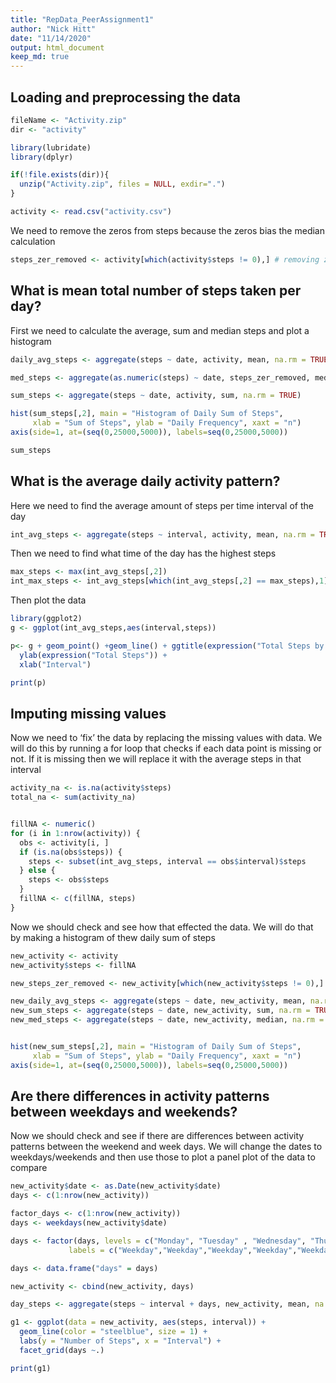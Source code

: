 ```yaml
---
title: "RepData_PeerAssignment1"
author: "Nick Hitt"
date: "11/14/2020"
output: html_document
keep_md: true
---
```



## Loading and preprocessing the data
```r
fileName <- "Activity.zip"
dir <- "activity"

library(lubridate)
library(dplyr)
```
```r
if(!file.exists(dir)){
  unzip("Activity.zip", files = NULL, exdir=".")
}

activity <- read.csv("activity.csv") 

```

We need to remove the zeros from steps because the zeros bias the median calculation
```r
steps_zer_removed <- activity[which(activity$steps != 0),] # removing zeros from steps because the zeros bias the median calculation

```
## What is mean total number of steps taken per day?

First we need to calculate the average, sum and median steps and plot a histogram
```r

daily_avg_steps <- aggregate(steps ~ date, activity, mean, na.rm = TRUE) 

med_steps <- aggregate(as.numeric(steps) ~ date, steps_zer_removed, median, na.rm = TRUE) 

sum_steps <- aggregate(steps ~ date, activity, sum, na.rm = TRUE) 

hist(sum_steps[,2], main = "Histogram of Daily Sum of Steps",
     xlab = "Sum of Steps", ylab = "Daily Frequency", xaxt = "n")
axis(side=1, at=(seq(0,25000,5000)), labels=seq(0,25000,5000))

sum_steps
```


## What is the average daily activity pattern?
Here we need to find the average amount of steps per time interval of the day
```r

int_avg_steps <- aggregate(steps ~ interval, activity, mean, na.rm = TRUE)
```
Then we need to find what time of the day has the highest steps
```r

max_steps <- max(int_avg_steps[,2]) 
int_max_steps <- int_avg_steps[which(int_avg_steps[,2] == max_steps),1] 
```
Then plot the data
```r

library(ggplot2)
g <- ggplot(int_avg_steps,aes(interval,steps))

p<- g + geom_point() +geom_line() + ggtitle(expression("Total Steps by Interval")) +
  ylab(expression("Total Steps")) +
  xlab("Interval")

print(p)
```

## Imputing missing values
Now we need to 'fix' the data by replacing the missing values with data.
We will do this by running a for loop that checks if each data point is missing or not.
If it is missing then we will replace it with the average steps in that interval
```r

activity_na <- is.na(activity$steps) 
total_na <- sum(activity_na) 


fillNA <- numeric() 
for (i in 1:nrow(activity)) { 
  obs <- activity[i, ] 
  if (is.na(obs$steps)) { 
    steps <- subset(int_avg_steps, interval == obs$interval)$steps 
  } else { 
    steps <- obs$steps
  }
  fillNA <- c(fillNA, steps) 
}
```
Now we should check and see how that effected the data. We will do that
by making a histogram of thew daily sum of steps
```r
new_activity <- activity 
new_activity$steps <- fillNA 

new_steps_zer_removed <- new_activity[which(new_activity$steps != 0),] 

new_daily_avg_steps <- aggregate(steps ~ date, new_activity, mean, na.rm = TRUE) 
new_sum_steps <- aggregate(steps ~ date, new_activity, sum, na.rm = TRUE) 
new_med_steps <- aggregate(steps ~ date, new_activity, median, na.rm = TRUE) 


hist(new_sum_steps[,2], main = "Histogram of Daily Sum of Steps",
     xlab = "Sum of Steps", ylab = "Daily Frequency", xaxt = "n")
axis(side=1, at=(seq(0,25000,5000)), labels=seq(0,25000,5000))
```

## Are there differences in activity patterns between weekdays and weekends?
Now we should check and see if there are differences between activity patterns
between the weekend and week days. We will change the dates to weekdays/weekends
and then use those to plot a panel plot of the data to compare
```r

new_activity$date <- as.Date(new_activity$date) 
days <- c(1:nrow(new_activity)) 

factor_days <- c(1:nrow(new_activity)) 
days <- weekdays(new_activity$date)

days <- factor(days, levels = c("Monday", "Tuesday" , "Wednesday", "Thursday", "Friday","Saturday", "Sunday"),
             labels = c("Weekday","Weekday","Weekday","Weekday","Weekday","Weekend","Weekend"))

days <- data.frame("days" = days) 

new_activity <- cbind(new_activity, days) 

day_steps <- aggregate(steps ~ interval + days, new_activity, mean, na.rm = TRUE) 

g1 <- ggplot(data = new_activity, aes(steps, interval)) +
  geom_line(color = "steelblue", size = 1) +
  labs(y = "Number of Steps", x = "Interval") + 
  facet_grid(days ~.)

print(g1)
```

